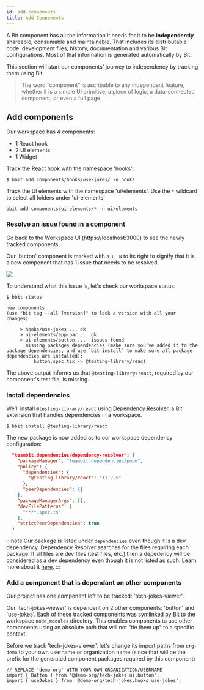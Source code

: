 ```yaml
---
id: add-components
title: Add Components
---
```


A Bit component has all the information it needs for it to be **independently** shareable, consumable and maintainable.
That includes its distributable code, development files, history, documentation and various Bit configurations.
Most of that information is generated automatically by Bit.

This section will start our components' journey to independency by tracking them using Bit.

> The word “component” is ascribable to any independent feature, whether it is a simple UI primitive, a piece of logic, a data-connected component, or even a full page.

## Add components

Our workspace has 4 components:

- 1 React hook
- 2 UI elements
- 1 Widget

Track the React hook with the namespace 'hooks':

```shell
$ bbit add components/hooks/use-jokes/ -n hooks
```

Track the UI elements with the namespace 'ui/elements'. Use the `*` wildcard to select all folders under 'ui-elements'

```shell
bbit add components/ui-elements/* -n ui/elements
```

### Resolve an issue found in a component

Go back to the Workspace UI (https://localhost:3000) to see the newly tracked components.

Our 'button' component is marked with a `1, N` to its right to signify that it is a new component that has 1 issue that needs to be resolved.

![](/img/issue_found.png)

To understand what this issue is, let's check our workspace status:

```shell
$ bbit status
```

```shell {7,8}
new components
(use "bit tag --all [version]" to lock a version with all your changes)

     > hooks/use-jokes ... ok
     > ui-elements/app-bar ... ok
     > ui-elements/button ...  issues found
       missing packages dependencies (make sure you've added it to the package dependencies, and use `bit install` to make sure all package dependencies are installed):
          button.spec.tsx -> @testing-library/react
```

The above output informs us that `@testing-library/react`, required by our component's test file, is missing.

### Install dependencies

We'll install `@testing-library/react` using [Dependency Resolver](/docs/dependencies/overview), a Bit extension that handles dependencies in a workspace.

```shell
$ bbit install @testing-library/react
```

The new package is now added as to our workspace dependency configuration:

```json title="workspace.jsonc"
  "teambit.dependencies/dependency-resolver": {
    "packageManager": "teambit.dependencies/pnpm",
    "policy": {
      "dependencies": {
        "@testing-library/react": "11.2.5"
      },
      "peerDependencies": {}
    },
    "packageManagerArgs": [],
    "devFilePatterns": [
      "**/*.spec.ts"
    ],
    "strictPeerDependencies": true
  }
```

:::note
Our package is listed under `dependencies` even though it is a dev dependency. Dependency Resolver searches for the files requiring each package.
If all files are dev files (test files, etc.) then a depedency will be considered as a dev dependency even though it is not listed as such. Learn more about it [here](/docs/dependencies/dependency-policies).
:::

### Add a component that is dependant on other components

Our project has one component left to be tracked: 'tech-jokes-viewer'.

Our 'tech-jokes-viewer' is dependent on 2 other components: 'button' and 'use-jokes'. Each of these tracked components was symlinked by Bit to the workspace `node_modules` directory.
This enables components to use other components using an absolute path that will not "tie them up" to a specific context.

Before we track 'tech-jokes-viewer', let's change its import paths from `org-demo` to your own username or organization name (since that will be the prefix for the generated component packages required by this component)

```tsx
// REPLACE 'demo-org' WITH YOUR OWN ORGANIZATION/USERNAME
import { Button } from '@demo-org/tech-jokes.ui.button';
import { useJokes } from '@demo-org/tech-jokes.hooks.use-jokes';
```
